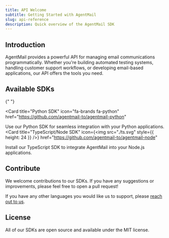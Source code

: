 ```yaml
---
title: API Welcome
subtitle: Getting Started with AgentMail
slug: api-reference
description: Quick overview of the AgentMail SDK
---
```


## Introduction

AgentMail provides a powerful API for managing email communications programmatically. Whether you're building automated testing systems, handling customer support workflows, or developing email-based applications, our API offers the tools you need.

## Available SDKs

<Cards>

{" "}

<Card
  title="Python SDK"
  icon="fa-brands fa-python"
  href="https://github.com/agentmail-to/agentmail-python"
>
  Use our Python SDK for seamless integration with your Python applications.
</Card>
<Card
  title="TypeScript/Node SDK"
  icon={<img src="./ts.svg" style={{ height: 24 }} />}
  href="https://github.com/agentmail-to/agentmail-node"
>
  Install our TypeScript SDK to integrate AgentMail into your Node.js
  applications.
</Card>

</Cards>

## Contribute

We welcome contributions to our SDKs. If you have any suggestions or improvements, please feel free to open a pull request!

If you have any other languages you would like us to support, please [reach out to us](mailto:support@agentmail.to).

## License

All of our SDKs are open source and available under the MIT license.
